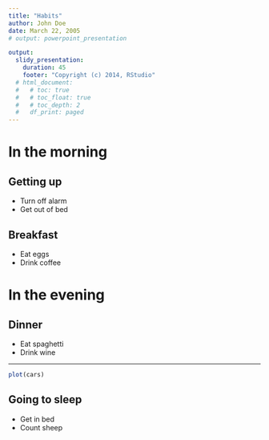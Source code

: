 ```yaml
---
title: "Habits"
author: John Doe
date: March 22, 2005
# output: powerpoint_presentation

output:
  slidy_presentation:
    duration: 45
    footer: "Copyright (c) 2014, RStudio"
  # html_document:
  #   # toc: true
  #   # toc_float: true
  #   # toc_depth: 2
  #   df_print: paged
---
```


# In the morning

## Getting up

- Turn off alarm
- Get out of bed

## Breakfast

- Eat eggs
- Drink coffee

# In the evening

## Dinner

- Eat spaghetti
- Drink wine

---

```r
plot(cars)
```


## Going to sleep

- Get in bed
- Count sheep